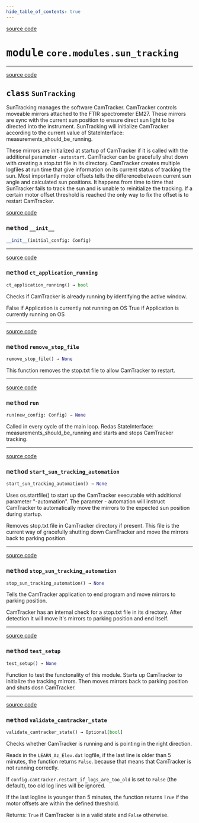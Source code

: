 ```yaml
---
hide_table_of_contents: true
---
```


<!-- markdownlint-disable -->

<a href="https://github.com/tum-esm/pyra/tree/main/packages/core/modules/sun_tracking.py#L0" className="SourceCodeLinkBadge">source code</a>

# <kbd>module</kbd> `core.modules.sun_tracking`






---

<a href="https://github.com/tum-esm/pyra/tree/main/packages/core/modules/sun_tracking.py#L10" className="SourceCodeLinkBadge">source code</a>

## <kbd>class</kbd> `SunTracking`
SunTracking manages the software CamTracker. CamTracker controls moveable mirrors attached to the FTIR spectrometer EM27. These mirrors are sync with the current sun position to ensure direct sun light to be directed into the instrument. SunTracking will initialize CamTracker according to the current value of StateInterface: measurements_should_be_running. 

These mirrors are initialized at startup of CamTracker if it is called with the additional parameter `-autostart`. CamTracker can be gracefully shut down with creating a stop.txt file in its directory. CamTracker creates multiple logfiles at run time that give information on its current status of tracking the sun. Most importantly motor offsets tells the differencebetween current sun angle and calculated sun positions. It happens from time to time that SunTracker fails to track the sun and is unable to reinitialize the tracking. If a certain motor offset threshold is reached the only way to fix the offset is to restart CamTracker. 

<a href="https://github.com/tum-esm/pyra/tree/main/packages/core/modules/sun_tracking.py#L27" className="SourceCodeLinkBadge">source code</a>

### <kbd>method</kbd> `__init__`

```python
__init__(initial_config: Config)
```








---

<a href="https://github.com/tum-esm/pyra/tree/main/packages/core/modules/sun_tracking.py#L97" className="SourceCodeLinkBadge">source code</a>

### <kbd>method</kbd> `ct_application_running`

```python
ct_application_running() → bool
```

Checks if CamTracker is already running by identifying the active window. 

False if Application is currently not running on OS True if Application is currently running on OS 

---

<a href="https://github.com/tum-esm/pyra/tree/main/packages/core/modules/sun_tracking.py#L156" className="SourceCodeLinkBadge">source code</a>

### <kbd>method</kbd> `remove_stop_file`

```python
remove_stop_file() → None
```

This function removes the stop.txt file to allow CamTracker to restart. 

---

<a href="https://github.com/tum-esm/pyra/tree/main/packages/core/modules/sun_tracking.py#L33" className="SourceCodeLinkBadge">source code</a>

### <kbd>method</kbd> `run`

```python
run(new_config: Config) → None
```

Called in every cycle of the main loop. Redas StateInterface: measurements_should_be_running and starts and stops CamTracker tracking. 

---

<a href="https://github.com/tum-esm/pyra/tree/main/packages/core/modules/sun_tracking.py#L115" className="SourceCodeLinkBadge">source code</a>

### <kbd>method</kbd> `start_sun_tracking_automation`

```python
start_sun_tracking_automation() → None
```

Uses os.startfile() to start up the CamTracker executable with additional parameter "-automation". The paramter - automation will instruct CamTracker to automatically move the mirrors to the expected sun position during startup. 

Removes stop.txt file in CamTracker directory if present. This file is the current way of gracefully shutting down CamTracker and move the mirrors back to parking position. 

---

<a href="https://github.com/tum-esm/pyra/tree/main/packages/core/modules/sun_tracking.py#L141" className="SourceCodeLinkBadge">source code</a>

### <kbd>method</kbd> `stop_sun_tracking_automation`

```python
stop_sun_tracking_automation() → None
```

Tells the CamTracker application to end program and move mirrors to parking position. 

CamTracker has an internal check for a stop.txt file in its directory. After detection it will move it's mirrors to parking position and end itself. 

---

<a href="https://github.com/tum-esm/pyra/tree/main/packages/core/modules/sun_tracking.py#L254" className="SourceCodeLinkBadge">source code</a>

### <kbd>method</kbd> `test_setup`

```python
test_setup() → None
```

Function to test the functonality of this module. Starts up CamTracker to initialize the tracking mirrors. Then moves mirrors back to parking position and shuts dosn CamTracker. 

---

<a href="https://github.com/tum-esm/pyra/tree/main/packages/core/modules/sun_tracking.py#L222" className="SourceCodeLinkBadge">source code</a>

### <kbd>method</kbd> `validate_camtracker_state`

```python
validate_camtracker_state() → Optional[bool]
```

Checks whether CamTracker is running and is pointing in the right direction. 

Reads in the `LEARN_Az_Elev.dat` logfile, if the last line is older than 5 minutes, the function returns `False`. because that means that CamTracker is not running correctly. 

If `config.camtracker.restart_if_logs_are_too_old` is set to `False` (the default), too old log lines will be ignored. 

If the last logline is younger than 5 minutes, the function returns `True` if the motor offsets are within the defined threshold. 

Returns:  `True` if CamTracker is in a valid state and `False` otherwise. 


